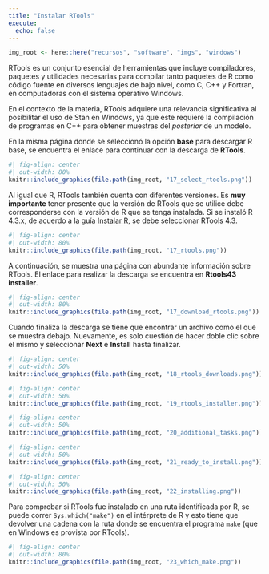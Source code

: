 ```yaml
---
title: "Instalar RTools"
execute:
  echo: false
---
```


```r
img_root <- here::here("recursos", "software", "imgs", "windows")
```

RTools es un conjunto esencial de herramientas que incluye compiladores, paquetes y utilidades necesarias para compilar tanto paquetes de R como código fuente en diversos lenguajes de 
bajo nivel, como C, C++ y Fortran, en computadoras con el sistema operativo Windows.

En el contexto de la materia, RTools adquiere una relevancia significativa al posibilitar
el uso de Stan en Windows, ya que este requiere la compilación de programas en C++ para 
obtener muestras del _posterior_ de un modelo.

En la misma página donde se seleccionó la opción **base** para descargar R base, 
se encuentra el enlace para continuar con la descarga de **RTools**.

```r
#| fig-align: center
#| out-width: 80%
knitr::include_graphics(file.path(img_root, "17_select_rtools.png"))
```

Al igual que R, RTools también cuenta con diferentes versiones. Es **muy importante**
tener presente que la versión de RTools que se utilice debe corresponderse con la 
versión de R que se tenga instalada.
Si se instaló R 4.3.x, de acuerdo a la guía [Instalar R](01_instalar_r.qmd), se debe
seleccionar RTools 4.3.

```r
#| fig-align: center
#| out-width: 80%
knitr::include_graphics(file.path(img_root, "17_rtools.png"))
```

A continuación, se muestra una página con abundante información sobre RTools. El enlace
para realizar la descarga se encuentra en **Rtools43 installer**. 


```r
#| fig-align: center
#| out-width: 80%
knitr::include_graphics(file.path(img_root, "17_download_rtools.png"))
```

Cuando finaliza la descarga se tiene que encontrar un archivo como el que se muestra 
debajo. Nuevamente, es solo cuestión de hacer doble clic sobre el mismo y seleccionar
**Next** e **Install** hasta finalizar.

```r
#| fig-align: center
#| out-width: 50%
knitr::include_graphics(file.path(img_root, "18_rtools_downloads.png"))
```

```r
#| fig-align: center
#| out-width: 50%
knitr::include_graphics(file.path(img_root, "19_rtools_installer.png"))
```

```r
#| fig-align: center
#| out-width: 50%
knitr::include_graphics(file.path(img_root, "20_additional_tasks.png"))
```

```r
#| fig-align: center
#| out-width: 50%
knitr::include_graphics(file.path(img_root, "21_ready_to_install.png"))
```

```r
#| fig-align: center
#| out-width: 50%
knitr::include_graphics(file.path(img_root, "22_installing.png"))
```

Para comprobar si RTools fue instalado en una ruta identificada por R, se puede correr
`Sys.which("make")` en el intérprete de R y esto tiene que devolver una cadena con la
ruta donde se encuentra el programa `make` (que en Windows es provista por RTools).

```r
#| fig-align: center
#| out-width: 80%
knitr::include_graphics(file.path(img_root, "23_which_make.png"))
```